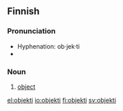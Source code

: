 ==Finnish==

===Pronunciation===
* Hyphenation: ob·jek·ti
* {{IPA|/ˈobjekti/|lang=fi}}

===Noun===
{{fi-noun|objekt|type=tuoli}}

#[[object]]

[[el:objekti]]
[[io:objekti]]
[[fi:objekti]]
[[sv:objekti]]